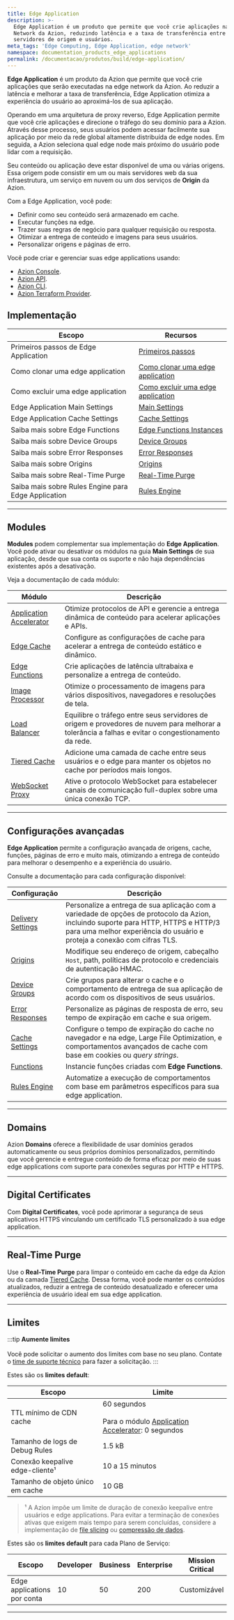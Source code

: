 ```yaml
---
title: Edge Application
description: >-
  Edge Application é um produto que permite que você crie aplicações na Edge
  Network da Azion, reduzindo latência e a taxa de transferência entre
  servidores de origem e usuários.
meta_tags: 'Edge Computing, Edge Application, edge network'
namespace: documentation_products_edge_applications
permalink: /documentacao/produtos/build/edge-application/
---
```


**Edge Application** é um produto da Azion que permite que você crie aplicações que serão executadas na edge network da Azion. Ao reduzir a latência e melhorar a taxa de transferência, Edge Application otimiza a experiência do usuário ao aproximá-los de sua aplicação.

Operando em uma arquitetura de proxy reverso, Edge Application permite que você crie aplicações e direcione o tráfego do seu domínio para a Azion. Através desse processo, seus usuários podem acessar facilmente sua aplicação por meio da rede global altamente distribuída de edge nodes. Em seguida, a Azion seleciona qual edge node mais próximo do usuário pode lidar com a requisição.

Seu conteúdo ou aplicação deve estar disponível de uma ou várias origens. Essa origem pode consistir em um ou mais servidores web da sua infraestrutura, um serviço em nuvem ou um dos serviços de **Origin** da Azion.

Com a Edge Application, você pode:

- Definir como seu conteúdo será armazenado em cache.
- Executar funções na edge.
- Trazer suas regras de negócio para qualquer requisição ou resposta.
- Otimizar a entrega de conteúdo e imagens para seus usuários.
- Personalizar origens e páginas de erro.

<LinkButton severity="secondary" label="Crie sua primeira edge application" link="/pt-br/documentacao/produtos/ponto-de-partida/" />

Você pode criar e gerenciar suas edge applications usando:

- [Azion Console](https://console.azion.com).
- [Azion API](https://api.azion.com).
- [Azion CLI](/pt-br/documentacao/produtos/azion-cli/visao-geral/).
- [Azion Terraform Provider](/pt-br/documentacao/produtos/terraform-provider/).

## Implementação

| Escopo | Recursos |
| --- | --- |
| Primeiros passos de Edge Application | [Primeiros passos](/pt-br/documentacao/produtos/build/edge-application/primeiros-passos/) |
| Como clonar uma edge application | [Como clonar uma edge application](/pt-br/documentacao/produtos/guias/clonar-edge-application/) |
| Como excluir uma edge application | [Como excluir uma edge application](/pt-br/documentacao/produtos/guias/excluir-edge-application/) |
| Edge Application Main Settings | [Main Settings](/pt-br/documentacao/produtos/build/edge-application/main-settings/) |
| Edge Application Cache Settings | [Cache Settings](/pt-br/documentacao/produtos/build/edge-application/cache-settings/) |
| Saiba mais sobre Edge Functions | [Edge Functions Instances](/pt-br/documentacao/produtos/build/edge-application/edge-functions-instances/) |
| Saiba mais sobre Device Groups | [Device Groups](/pt-br/documentacao/produtos/build/edge-application/device-groups/) |
| Saiba mais sobre Error Responses | [Error Responses](/pt-br/documentacao/produtos/build/edge-application/error-responses/) |
| Saiba mais sobre Origins | [Origins](/pt-br/documentacao/produtos/build/edge-application/origins/) |
| Saiba mais sobre Real-Time Purge | [Real-Time Purge](/pt-br/documentacao/produtos/build/edge-application/real-time-purge/) |
| Saiba mais sobre Rules Engine para Edge Application | [Rules Engine](/pt-br/documentacao/produtos/build/edge-application/rules-engine/) |

---

## Modules

**Modules** podem complementar sua implementação do **Edge Application**. Você pode ativar ou desativar os módulos na guia **Main Settings** de sua aplicação, desde que sua conta os suporte e não haja dependências existentes após a desativação.

Veja a documentação de cada módulo:

| Módulo | Descrição |
| --- | --- |
| [Application Accelerator](/pt-br/documentacao/produtos/build/edge-application/application-accelerator/) | Otimize protocolos de API e gerencie a entrega dinâmica de conteúdo para acelerar aplicações e APIs. |
| [Edge Cache](/pt-br/documentacao/produtos/build/edge-application/edge-cache/) | Configure as configurações de cache para acelerar a entrega de conteúdo estático e dinâmico. |
| [Edge Functions](/pt-br/documentacao/produtos/build/edge-application/edge-functions/) | Crie aplicações de latência ultrabaixa e personalize a entrega de conteúdo. |
| [Image Processor](/pt-br/documentacao/produtos/build/edge-application/image-processor/) | Otimize o processamento de imagens para vários dispositivos, navegadores e resoluções de tela. |
| [Load Balancer](/pt-br/documentacao/produtos/build/edge-application/load-balancer/) | Equilibre o tráfego entre seus servidores de origem e provedores de nuvem para melhorar a tolerância a falhas e evitar o congestionamento da rede. |
| [Tiered Cache](/pt-br/documentacao/produtos/build/edge-application/tiered-cache/) | Adicione uma camada de cache entre seus usuários e o edge para manter os objetos no cache por períodos mais longos. |
| [WebSocket Proxy](/pt-br/documentacao/produtos/build/edge-application/websocket/) | Ative o protocolo WebSocket para estabelecer canais de comunicação full-duplex sobre uma única conexão TCP. |

---

## Configurações avançadas

**Edge Application** permite a configuração avançada de origens, cache, funções, páginas de erro e muito mais, otimizando a entrega de conteúdo para melhorar o desempenho e a experiência do usuário.

Consulte a documentação para cada configuração disponível:

| Configuração | Descrição |
| --- | --- |
| [Delivery Settings](/pt-br/documentacao/produtos/build/edge-application/main-settings/) | Personalize a entrega de sua aplicação com a variedade de opções de protocolo da Azion, incluindo suporte para HTTP, HTTPS e HTTP/3 para uma melhor experiência do usuário e proteja a conexão com cifras TLS. |
| [Origins](/pt-br/documentacao/produtos/build/edge-application/origins/) | Modifique seu endereço de origem, cabeçalho `Host`, path, políticas de protocolo e credenciais de autenticação HMAC. |
| [Device Groups](/pt-br/documentacao/produtos/build/edge-application/device-groups/) | Crie grupos para alterar o cache e o comportamento de entrega de sua aplicação de acordo com os dispositivos de seus usuários. |
| [Error Responses](/pt-br/documentacao/produtos/build/edge-application/error-responses/) | Personalize as páginas de resposta de erro, seu tempo de expiração em cache e sua origem. |
| [Cache Settings](/pt-br/documentacao/produtos/build/edge-application/cache-settings/) | Configure o tempo de expiração do cache no navegador e na edge, Large File Optimization, e comportamentos avançados de cache com base em cookies ou *query strings*. |
| [Functions](/pt-br/documentacao/produtos/build/edge-application/edge-functions-instances/) | Instancie funções criadas com **Edge Functions**. |
| [Rules Engine](/pt-br/documentacao/produtos/build/edge-application/rules-engine/) | Automatize a execução de comportamentos com base em parâmetros específicos para sua edge application. |

---

## Domains

Azion **Domains** oferece a flexibilidade de usar domínios gerados automaticamente ou seus próprios domínios personalizados, permitindo que você gerencie e entregue conteúdo de forma eficaz por meio de suas edge applications com suporte para conexões seguras por HTTP e HTTPS.

<LinkButton severity="secondary" label="Saiba mais sobre Domains" link="/pt-br/documentacao/produtos/build/edge-application/domains/" />

---

## Digital Certificates

Com **Digital Certificates**, você pode aprimorar a segurança de seus aplicativos HTTPS vinculando um certificado TLS personalizado à sua edge application.

<LinkButton severity="secondary" label="Saiba mais sobre Digital Certificates" link="/pt-br/documentacao/produtos/secure/edge-firewall/digital-certificates/" />

---

## Real-Time Purge

Use o **Real-Time Purge** para limpar o conteúdo em cache da edge da Azion ou da camada [Tiered Cache](/pt-br/documentacao/produtos/build/edge-application/tiered-cache/). Dessa forma, você pode manter os conteúdos atualizados, reduzir a entrega de conteúdo desatualizado e oferecer uma experiência de usuário ideal em sua edge application.

<LinkButton severity="secondary" label="Saiba mais sobre Real-Time Purge" link="/pt-br/documentacao/produtos/build/edge-application/real-time-purge/" />

---

## Limites

:::tip
**Aumente limites** <br></br>
Você pode solicitar o aumento dos limites com base no seu plano. Contate o [time de suporte técnico](/pt-br/documentacao/servicos/suporte/) para fazer a solicitação.
:::

Estes são os **limites default**:

| Escopo | Limite |
| --- | --- |
| TTL mínimo de CDN cache | 60 segundos<br /><br />Para o módulo [Application Accelerator](/pt-br/documentacao/produtos/build/edge-application/application-accelerator/): 0 segundos |
| Tamanho de logs de Debug Rules | 1.5 kB |
| Conexão keepalive edge-cliente¹ |  10 a 15 minutos |
| Tamanho de objeto único em cache | 10 GB |

> ¹ A Azion impõe um limite de duração de conexão keepalive entre usuários e edge applications. Para evitar a terminação de conexões ativas que exigem mais tempo para serem concluídas, considere a implementação de [file slicing](/pt-br/documentacao/produtos/build/edge-application/edge-cache/#slice-settings) ou [compressão de dados](/pt-br/documentacao/produtos/guias/gzip-compression/).

Estes são os **limites default** para cada Plano de Serviço:

| Escopo | Developer | Business | Enterprise | Mission Critical |
| --- | --- | --- | --- | --- |
| Edge applications por conta | 10 | 50 | 200 | Customizável |

---

